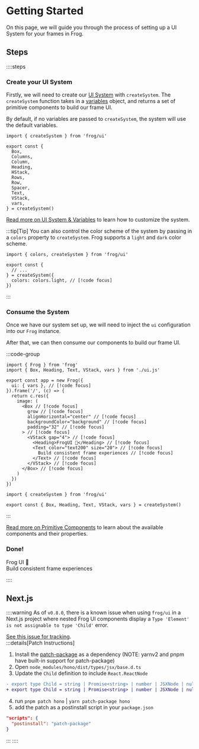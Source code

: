 # Getting Started

On this page, we will guide you through the process of setting up a UI System for your frames in Frog.

## Steps

::::steps

### Create your UI System

Firstly, we will need to create our [UI System](/ui/ui-system) with `createSystem`. 
The `createSystem` function takes in a [variables](/ui/ui-system#ui-variables) object, and returns a set of primitive components to build our frame UI.

By default, if no variables are passed to `createSystem`, the system will use the default variables.

```tsx twoslash [src/ui.ts]
import { createSystem } from 'frog/ui'

export const {
  Box,
  Columns,
  Column,
  Heading,
  HStack,
  Rows,
  Row,
  Spacer,
  Text,
  VStack,
  vars,
} = createSystem()
```

[Read more on UI System & Variables](/ui/ui-system) to learn how to customize the system.

:::tip[Tip]
You can also control the color scheme of the system by passing in a `colors` property to `createSystem`. Frog supports a `light` and `dark` color scheme.

```tsx twoslash [src/ui.ts]
import { colors, createSystem } from 'frog/ui'

export const {
  // ...
} = createSystem({
  colors: colors.light, // [!code focus]
})
```
:::

### Consume the System

Once we have our system set up, we will need to inject the `ui` configuration into our `Frog` instance.

After that, we can then consume our components to build our frame UI.

:::code-group

```tsx twoslash [src/index.ts]
import { Frog } from 'frog'
import { Box, Heading, Text, VStack, vars } from './ui.js'

export const app = new Frog({
  ui: { vars }, // [!code focus]
}).frame('/', (c) => {
  return c.res({
    image: (
      <Box // [!code focus]
        grow // [!code focus]
        alignHorizontal="center" // [!code focus]
        backgroundColor="background" // [!code focus]
        padding="32" // [!code focus]
      > // [!code focus]
        <VStack gap="4"> // [!code focus]
          <Heading>FrogUI 🐸</Heading> // [!code focus]
          <Text color="text200" size="20"> // [!code focus]
            Build consistent frame experiences // [!code focus]
          </Text> // [!code focus]
        </VStack> // [!code focus]
      </Box> // [!code focus]
    )
  })
})
```

```tsx twoslash [src/ui.ts] filename="./ui.js"
import { createSystem } from 'frog/ui'

export const { Box, Heading, Text, VStack, vars } = createSystem()
```

:::

[Read more on Primitive Components](/ui/primitive-components) to learn about the available components and their properties.

### Done!

<div data-title="Preview">
  <div style={{ justifyContent: 'center', backgroundColor: 'var(--vocs-color_backgroundDark)', display: 'flex', flexDirection: 'column', gap: 8, padding: 32, width: 600, height: 310 }}>
    <div style={{ color: 'var(--vocs-color_heading)', fontSize: 32, fontWeight: '600', letterSpacing: '-0.25px' }}>Frog UI 🐸</div>
    <div style={{ color: 'var(--vocs-color_text3)', fontSize: 18 }}>Build consistent frame experiences</div>
  </div>
</div>

::::

## Next.js
::::warning
As of `v0.8.0`, there is a known issue when using `frog/ui` in a Next.js project where nested Frog UI components display a `Type 'Element' is not assignable to type 'Child'` error.

[See this issue for tracking](https://github.com/wevm/frog/issues/219).
<br />
:::details[Patch Instructions]
1. Install the [patch-package](https://www.npmjs.com/package/patch-package) as a dependency (NOTE: yarnv2 and pnpm have built-in support for patch-package)
2. Open `node_modules/hono/dist/types/jsx/base.d.ts`
3. Update the `Child` definition to include `React.ReactNode`
```diff
- export type Child = string | Promise<string> | number | JSXNode | null | undefined | boolean | Child[];
+ export type Child = string | Promise<string> | number | JSXNode | null | undefined | boolean | Child[] | React.ReactNode;
```
4. run `pnpm patch hono` | `yarn patch-package hono`
5. add the patch as a postinstall script in your `package.json`
```json
"scripts": {
  "postinstall": "patch-package"
}
```
:::
::::
